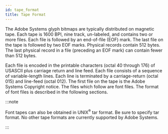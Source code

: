 ```yaml
---
id: tape_format
title: Tape Format
---
```


The Adobe Systems glyph bitmaps are typically distributed on magnetic tape. Each tape is 1600 BPI, nine track, un-labeled, and contains two or more files. Each file is followed by an end-of-file (EOF) mark. The last file on the tape is followed by two EOF marks. Physical records contain 512 bytes. The last physical record in a file (preceding an EOF mark) can contain fewer than 512 bytes.

Each file is encoded in the printable characters (octal 40 through 176) of USASCII plus carriage return and line feed. Each file consists of a sequence of variable-length lines. Each line is terminated by a carriage-return (octal 015) and line-feed (octal 012). The first file on the tape is the Adobe Systems Copyright notice. The files which follow are font files. The format of font files is described in the following sections.

:::note

Font tapes can also be obtained in UNIX<sup>®</sup> tar format. Be sure to specify tar format. No other tape formats are currently supported by Adobe Systems.

:::
